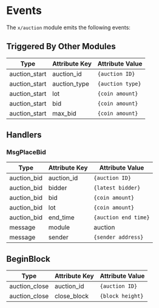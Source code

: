 
# Events

The `x/auction` module emits the following events:

## Triggered By Other Modules

| Type          | Attribute Key | Attribute Value  |
| ------------- | ------------- | ---------------- |
| auction_start | auction_id    | `{auction ID}`   |
| auction_start | auction_type  | `{auction type}` |
| auction_start | lot           | `{coin amount}`  |
| auction_start | bid           | `{coin amount}`  |
| auction_start | max_bid       | `{coin amount}`  |

## Handlers

### MsgPlaceBid

| Type        | Attribute Key | Attribute Value      |
| ----------- | ------------- | -------------------- |
| auction_bid | auction_id    | `{auction ID}`       |
| auction_bid | bidder        | `{latest bidder}`    |
| auction_bid | bid           | `{coin amount}`      |
| auction_bid | lot           | `{coin amount}`      |
| auction_bid | end_time      | `{auction end time}` |
| message     | module        | auction              |
| message     | sender        | `{sender address}`   |

## BeginBlock

| Type          | Attribute Key | Attribute Value  |
| ------------- | ------------- | ---------------- |
| auction_close | auction_id    | `{auction ID}`   |
| auction_close | close_block   | `{block height}` |


>
